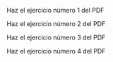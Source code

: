 Haz el ejercicio número 1 del PDF

Haz el ejercicio número 2 del PDF

Haz el ejercicio número 3 del PDF

Haz el ejercicio número 4 del PDF